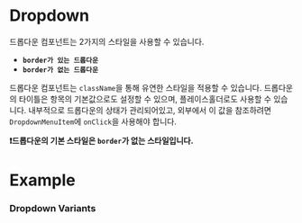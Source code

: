 

<Meta of={DropdownStories} />

# Dropdown

드롭다운 컴포넌트는 2가지의 스타일을 사용할 수 있습니다.

- **`border가 있는 드롭다운`**
- **`border가 없는 드롭다운`**

드롭다운 컴포넌트는 `className`을 통해 유연한 스타일을 적용할 수 있습니다. 드롭다운의 타이틀은 항목의 기본값으로도 설정할 수 있으며, 플레이스홀더로도 사용할 수 있습니다.
내부적으로 드롭다운의 상태가 관리되어있고, 외부에서 이 값을 참조하려면 `DropdownMenuItem`에 `onClick`을 사용해야 합니다.

**❗️드롭다운의 기본 스타일은 `border`가 없는 스타일입니다.**

# Example

<Primary />
<Controls />

### Dropdown Variants

<Canvas of={DropdownStories.DropdownBorderType} />

<Canvas of={DropdownStories.DropdownBorderNoneType} />
